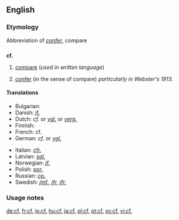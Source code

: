 ==English==

===Etymology===
Abbreviation of {{etyl|la}} ''[[confer#Latin|confer]]'', compare

==={{abbreviation}}===
'''cf.'''

# [[compare]] (''used in written language'')
# {{archaic}} [[confer]] (in the sense of compare) ''particularly in Webster's 1913.''

====Translations====
<!--Put ABBREVIATIONS in this table, where these exist-->
{{trans-top|compare}}
* Bulgarian: {{t|bg|сравни|sc=Cyrl}}
* Danish: [[jf.]]<!--[[jævnfør]]-->
* Dutch: ''cf.'' or ''[[vgl.]]'' or ''[[verg.]]''
* Finnish: {{t+|fi|vrt.}}
* French: cf.
* German: ''cf.'' or ''[[vgl.]]''
{{trans-mid}}
* Italian: [[cfr.]]
* Latvian: ''[[sal.]]''
* Norwegian: ''[[jf.]]'' <!--[[jamfør]]-->
* Polish: [[por.]]
* Russian: [[ср.]] <!--[[сравни]]-->
* Swedish: ''[[jmf.]]'', ''[[jfr]]'', ''[[jfr.]]'' <!--[[jämför]]-->
{{trans-bottom}}

===Usage notes===
{{dontlinkhere}}

[[de:cf.]]
[[fr:cf.]]
[[io:cf.]]
[[hu:cf.]]
[[ja:cf.]]
[[pl:cf.]]
[[pt:cf.]]
[[sv:cf.]]
[[vi:cf.]]